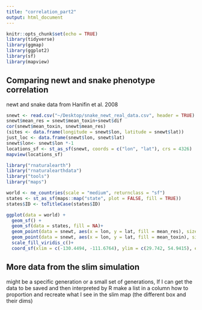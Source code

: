 ```yaml
---
title: "correlation_part2"
output: html_document
---
```


```r
knitr::opts_chunk$set(echo = TRUE)
library(tidyverse)
library(ggmap)
library(ggplot2)
library(sf)
library(mapview)
```



## Comparing newt and snake phenotype correlation

newt and snake data from Hanifin et al. 2008

```r
snewt <- read.csv("~/Desktop/snake_newt_real_data.csv", header = TRUE)
snewt$mean_res = snewt$mean_toxin+snewt$dif
cor(snewt$mean_toxin, snewt$mean_res)
(sites <- data.frame(longitude = snewt$lon, latitude = snewt$lat))
just_loc <- data.frame(snewt$lon, snewt$lat)
snewt$lon<- snewt$lon *-1
locations_sf <- st_as_sf(snewt, coords = c("lon", "lat"), crs = 4326)
mapview(locations_sf)
```

```r
library("rnaturalearth")
library("rnaturalearthdata")
library("tools")
library("maps")

world <- ne_countries(scale = "medium", returnclass = "sf")
states <- st_as_sf(maps::map("state", plot = FALSE, fill = TRUE))
states$ID <- toTitleCase(states$ID)

ggplot(data = world) +
  geom_sf() +
  geom_sf(data = states, fill = NA)+
  geom_point(data = snewt, aes(x = lon, y = lat, fill = mean_res), size = 5, shape = 22, ) +
  geom_point(data = snewt, aes(x = lon, y = lat, fill = mean_toxin), size = 3, shape = 21, ) +
  scale_fill_viridis_c()+
  coord_sf(xlim = c(-130.4494, -111.6764), ylim = c(29.742, 54.9415), expand = FALSE)
```


## More data from the slim simulation 

might be a specific generation or a small set of generations, If I can get the data to be saved and then interpreted by R
make a list in a column 
how to proportion and recreate what I see in the slim map (the different box and their dims)





